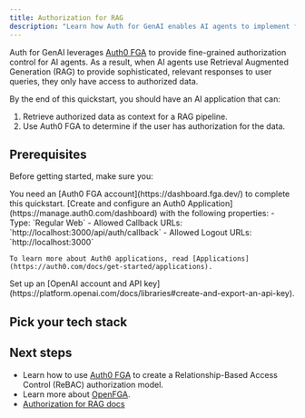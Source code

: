 ```yaml
---
title: Authorization for RAG
description: "Learn how Auth for GenAI enables AI agents to implement fine-grained authorization for Retrieval Augmented Generation (RAG)."
---
```



Auth for GenAI leverages [Auth0 FGA](https://auth0.com/fine-grained-authorization) to provide fine-grained authorization control for AI agents. As a result, when AI agents use Retrieval Augmented Generation (RAG) to provide sophisticated, relevant responses to user queries, they only have access to authorized data.

By the end of this quickstart, you should have an AI application that can:

1. Retrieve authorized data as context for a RAG pipeline.
2. Use Auth0 FGA to determine if the user has authorization for the data.

## Prerequisites

Before getting started, make sure you:

<Steps>
  <Step title="Create an Auth0 FGA account">
    You need an [Auth0 FGA account](https://dashboard.fga.dev/) to complete this
    quickstart.
  </Step>
  <Step title="Create an Auth0 Application">
    [Create and configure an Auth0 Application](https://manage.auth0.com/dashboard) with the following properties:
    - Type: `Regular Web`
    - Allowed Callback URLs: `http://localhost:3000/api/auth/callback`
    - Allowed Logout URLs: `http://localhost:3000`

    To learn more about Auth0 applications, read [Applications](https://auth0.com/docs/get-started/applications).

  </Step>
  <Step title="OpenAI Platform">
    Set up an [OpenAI account and API
    key](https://platform.openai.com/docs/libraries#create-and-export-an-api-key).
  </Step>
</Steps>

## Pick your tech stack

<Tabs>
  <Tab
    title="LangGraph.js + Next.js"
    icon="https://mintlify-assets.b-cdn.net/auth0/langchain.svg"
  >
    <LangChainNextjsAuthForRag />
  </Tab>
  <Tab
    title="Vercel AI + Next.js"
    icon="https://mintlify-assets.b-cdn.net/auth0/vercel.svg"
  >
    <VercelNextjsAuthForRag />
  </Tab>
  <Tab
    title="LangGraph.js + Node.js"
    icon="https://mintlify-assets.b-cdn.net/auth0/langchain.svg"
  >
    <LangChainNodejsAuthForRag />
  </Tab>
  <Tab
    title="LangGraph + FastAPI"
    icon="https://mintlify-assets.b-cdn.net/auth0/langchain.svg"
  >
    <LangChainPythonAuthForRag />
  </Tab>
</Tabs>

## Next steps

- Learn how to use [Auth0 FGA](https://auth0.com/fine-grained-authorization) to create a Relationship-Based Access Control (ReBAC) authorization model.
- Learn more about [OpenFGA](https://openfga.dev/docs/fga).
- [Authorization for RAG docs](/ai/docs/intro/authorization-for-rag)
